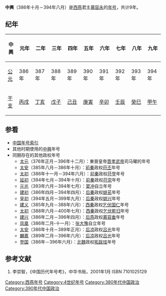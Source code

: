 {{Eranamebox|年号=中興
|起讫时间= 386年十月—394年八月
|政权= 西燕
|帝王= 慕容永
|历时= 9年
|timeline= <timeline>
ImageSize  = width:200 height:50
PlotArea   = width:180 height:30 left:10 bottom:20
TimeAxis   = orientation:horizontal
DateFormat = yyyy
Period     = from:304 till:439
AlignBars  = early
ScaleMajor = increment:80 start:304
Colors =
  id:canvas value:rgb(1,1,0.85)
BackgroundColors = canvas:canvas
PlotData =
  width:15 color:black
  bar:era from:start till:end
  bar:era from:384 till:394 color:red
  bar:era from:386 till:394 color:green
  bar:era from:386 till:394 color:blue
</timeline>
|说明= <span style="color: blue">中興</span>在'''十六國'''和<span style="color: red">西燕</span>时期的位置。 
}}

'''中興'''（386年十月－394年八月）是[[西燕|西燕]]君主[[慕容永|慕容永]]的[[年号|年号]]，共计9年。

==纪年==
{| class="wikitable" 
|-
!中興!!元年!!二年!!三年!!四年!!五年!!六年!!七年!!八年!!九年
|-
![[公元纪年|公元]]
|386年||387年||388年||389年||390年||391年||392年||393年||394年
|-
![[干支纪年|干支]]
|[[丙戌|丙戌]]||[[丁亥|丁亥]]||[[戊子|戊子]]||[[己丑|己丑]]||[[庚寅|庚寅]]||[[辛卯|辛卯]]||[[壬辰|壬辰]]||[[癸巳|癸巳]]||[[甲午|甲午]]
|}

==参看==
*[[中国年号索引|中国年号索引]]
*其他时期使用的[[中兴_(年号)|中興]]年号
*同期存在的其他政权年号
**[[太元_(晋孝武帝)|太元]]（376年正月－396年十二月）：東晉皇帝[[晋孝武帝|晋孝武帝]]司马曜的年号
**[[太安_(苻丕)|太安]]（385年八月－386年十月）：[[前秦|前秦]]政权[[苻丕|苻丕]]年号
**[[太初_(苻登)|太初]]（386年十一月－394年六月）：[[前秦|前秦]]政权[[苻登|苻登]]年号
**[[延初|延初]]（394年七月－394年十月）：[[前秦|前秦]]政权[[苻崇|苻崇]]年号
**[[元光_(窦冲)|元光]]（393年六月－394年七月）：[[窦冲|窦冲]]自立年号
**[[建初_(姚萇)|建初]]（386年四月－394年四月）：[[后秦|后秦]]政权[[姚苌|姚苌]]年号
**[[皇初|皇初]]（394年五月－399年九月）：[[后秦|后秦]]政权[[姚兴|姚兴]]年号
**[[建义_(西秦)|建义]]（385年九月－388年六月）：[[西秦|西秦]]政权[[乞伏国仁|乞伏国仁]]年号
**[[太初_(西秦)|太初]]（388年六月－400年七月）：[[西秦|西秦]]政权[[乞伏乾归|乞伏乾归]]年号
**[[建兴_(慕容垂)|建兴]]（386年二月－396年四月）：[[后燕|后燕]]政权[[慕容垂|慕容垂]]年号
**[[凤凰_(张大豫)|凤凰]]（386年二月-十一月）：[[张大豫|张大豫]]自立年号
**[[太安_(呂光)|太安]]（386年十月－389年正月）：[[后凉|后凉]]政权[[吕光|吕光]]年号
**[[麟嘉_(后凉)|麟嘉]]（389年二月－396年六月）：[[后凉|后凉]]政权[[吕光|吕光]]年号
**[[登国|登国]]（386年－396年六月）：[[北魏|北魏]]政权[[拓跋珪|拓跋珪]]年号

==参考文献==
#李崇智，《中国历代年号考》，中华书局，2001年1月 ISBN 7101025129

{{年号|[[建武_(慕容忠)|建武]]|[[中国年号索引|西燕年号]]|無}}
{{晉十六國年號}}
[[Category:西燕年号|Category:西燕年号]]
[[Category:4世纪年号|Category:4世纪年号]]
[[Category:380年代中国政治|Category:380年代中国政治]]
[[Category:390年代中国政治|Category:390年代中国政治]]